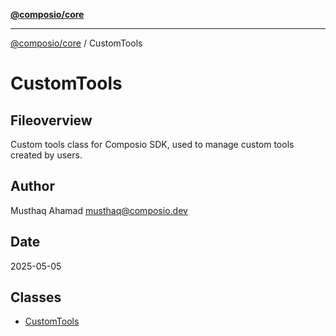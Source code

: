[**@composio/core**](../README.mdx)

***

[@composio/core](../README.mdx) / CustomTools

# CustomTools

## Fileoverview

Custom tools class for Composio SDK, used to manage custom tools created by users.

## Author

Musthaq Ahamad <musthaq@composio.dev>

## Date

2025-05-05

## Classes

- [CustomTools](classes/CustomTools.mdx)
